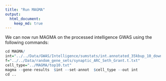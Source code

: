 ```yaml
---
title: "Run MAGMA"
output: 
  html_document:
    keep_md: true
---
```


We can now run MAGMA on the processed intelligence GWAS using the following commands:

```R
cd MAGMA/
int="../../Data/GWAS/Intelligence/sumstats/int.annotated_35kbup_10_down.genes.raw"
f="../../Data/random_gene_sets/synaptic_ARC_Seth_Grant.t.txt"
cell_type="../MAGMA/top10.txt"
magma --gene-results  $int --set-annot  $cell_type --out int
cd ..
```